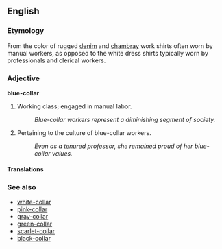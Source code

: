 ==English==

===Etymology===

From the color of rugged [[denim]] and [[chambray]] work shirts often worn by manual workers, as opposed to the white dress shirts typically worn by professionals and clerical workers.

===Adjective===
'''blue-collar'''

# Working class; engaged in manual labor.
#: ''Blue-collar workers represent a diminishing segment of society.''
# Pertaining to the culture of blue-collar workers.
#: ''Even as a tenured professor, she remained proud of her blue-collar values.''

====Translations====

===See also===

* [[white-collar]]
* [[pink-collar]]
* [[gray-collar]]
* [[green-collar]]
* [[scarlet-collar]]
* [[black-collar]]